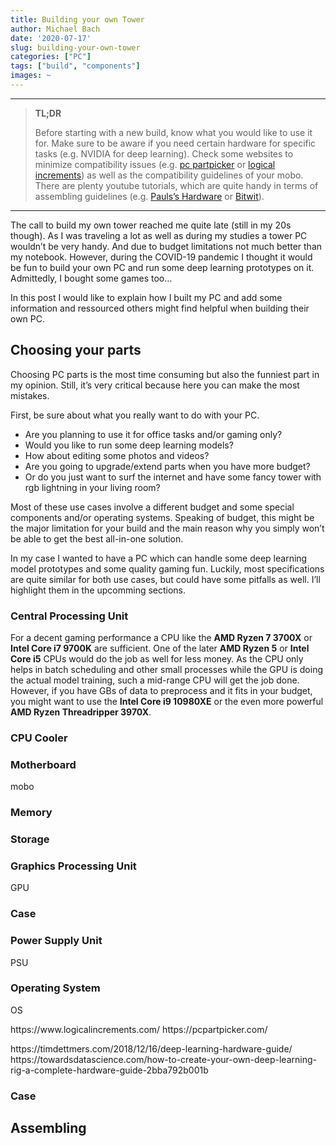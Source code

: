 ```yaml
---
title: Building your own Tower
author: Michael Bach
date: '2020-07-17'
slug: building-your-own-tower
categories: ["PC"]
tags: ["build", "components"]
images: ~
---
```


---------------------------------------

> **TL;DR**
>
> Before starting with a new build, know what you would like to use it for. Make sure to be aware if you need certain hardware for specific tasks (e.g. NVIDIA for deep learning). Check some websites to minimize compatibility issues (e.g. [pc partpicker](https://pcpartpicker.com/) or [logical increments](https://www.logicalincrements.com/)) as well as the compatibility guidelines of your mobo. There are plenty youtube tutorials, which are quite handy in terms of assembling guidelines (e.g. [Pauls's Hardware](https://www.youtube.com/channel/UCvWWf-LYjaujE50iYai8WgQ) or [Bitwit](https://www.youtube.com/channel/UCftcLVz-jtPXoH3cWUUDwYw)).

---------------------------------------

The call to build my own tower reached me quite late (still in my 20s though). As I was traveling a lot as well as during my studies a tower PC wouldn't be very handy. And due to budget limitations not much better than my notebook. However, during the COVID-19 pandemic I thought it would be fun to build your own PC and run some deep learning prototypes on it. Admittedly, I bought some games too...

In this post I would like to explain how I built my PC and add some information and ressourced others might find helpful when building their own PC.


## Choosing your parts

Choosing PC parts is the most time consuming but also the funniest part in my opinion. Still, it's very critical because here you can make the most mistakes.

First, be sure about what you really want to do with your PC.

- Are you planning to use it for office tasks and/or gaming only?
- Would you like to run some deep learning models?
- How about editing some photos and videos?
- Are you going to upgrade/extend parts when you have more budget?
- Or do you just want to surf the internet and have some fancy tower with rgb lightning in your living room?

Most of these use cases involve a different budget and some special components and/or operating systems. Speaking of budget, this might be the major limitation for your build and the main reason why you simply won't be able to get the best all-in-one solution.

In my case I wanted to have a PC which can handle some deep learning model prototypes and some quality gaming fun. Luckily, most specifications are quite similar for both use cases, but could have some pitfalls as well. I'll highlight them in the upcomming sections.

### Central Processing Unit

For a decent gaming performance a CPU like the **AMD Ryzen 7 3700X** or **Intel Core i7 9700K** are sufficient. One of the later **AMD Ryzen 5** or **Intel Core i5** CPUs would do the job as well for less money. As the CPU only helps in batch scheduling and other small processes while the GPU is doing the actual model training, such a mid-range CPU will get the job done. However, if you have GBs of data to preprocess and it fits in your budget, you might want to use the **Intel Core i9 10980XE** or the even more powerful **AMD Ryzen Threadripper 3970X**.



### CPU Cooler


### Motherboard

mobo

### Memory


### Storage


### Graphics Processing Unit

GPU


### Case


### Power Supply Unit

PSU

### Operating System

OS


https://www.logicalincrements.com/
https://pcpartpicker.com/


https://timdettmers.com/2018/12/16/deep-learning-hardware-guide/
https://towardsdatascience.com/how-to-create-your-own-deep-learning-rig-a-complete-hardware-guide-2bba792b001b


### Case


## Assembling